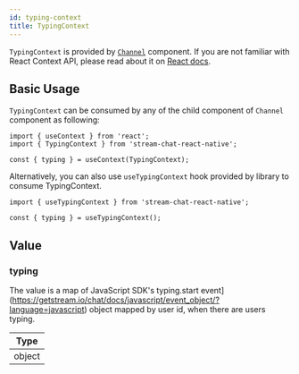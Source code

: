 ```yaml
---
id: typing-context
title: TypingContext
---
```


`TypingContext` is provided by [`Channel`](../core-components/channel.mdx) component. If you are not familiar with React Context API, please read about it on [React docs](https://reactjs.org/docs/context.html).

## Basic Usage

`TypingContext` can be consumed by any of the child component of `Channel` component as following:

```tsx
import { useContext } from 'react';
import { TypingContext } from 'stream-chat-react-native';

const { typing } = useContext(TypingContext);
```

Alternatively, you can also use `useTypingContext` hook provided by library to consume TypingContext.

```tsx
import { useTypingContext } from 'stream-chat-react-native';

const { typing } = useTypingContext();
```

## Value

### typing

The value is a map of JavaScript SDK's typing.start event](https://getstream.io/chat/docs/javascript/event_object/?language=javascript) object mapped by user id, when there are users typing.

| Type   |
| ------ |
| object |

